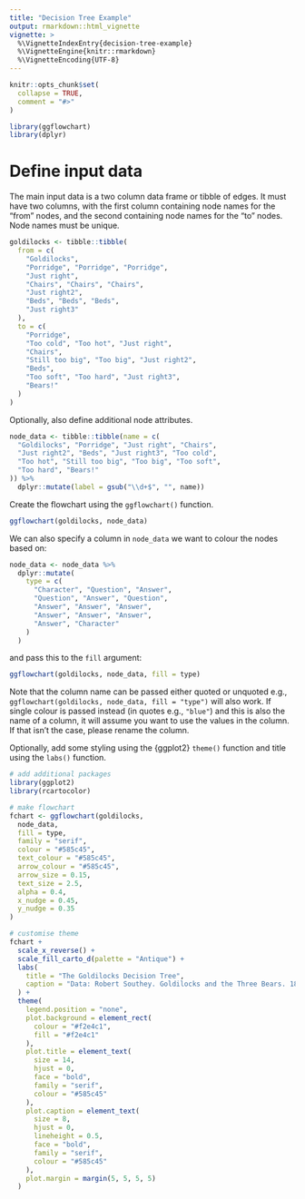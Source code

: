 ```yaml
---
title: "Decision Tree Example"
output: rmarkdown::html_vignette
vignette: >
  %\VignetteIndexEntry{decision-tree-example}
  %\VignetteEngine{knitr::rmarkdown}
  %\VignetteEncoding{UTF-8}
---
```


```r
knitr::opts_chunk$set(
  collapse = TRUE,
  comment = "#>"
)
```

```r
library(ggflowchart)
library(dplyr)
```

# Define input data 

The main input data is a two column data frame or tibble of edges. It must have two columns, with the first column containing node names for the "from" nodes, and the second containing node names for the "to" nodes. Node names must be unique.

```r
goldilocks <- tibble::tibble(
  from = c(
    "Goldilocks",
    "Porridge", "Porridge", "Porridge",
    "Just right",
    "Chairs", "Chairs", "Chairs",
    "Just right2",
    "Beds", "Beds", "Beds",
    "Just right3"
  ),
  to = c(
    "Porridge",
    "Too cold", "Too hot", "Just right",
    "Chairs",
    "Still too big", "Too big", "Just right2",
    "Beds",
    "Too soft", "Too hard", "Just right3",
    "Bears!"
  )
)
```

Optionally, also define additional node attributes. 

```r
node_data <- tibble::tibble(name = c(
  "Goldilocks", "Porridge", "Just right", "Chairs",
  "Just right2", "Beds", "Just right3", "Too cold",
  "Too hot", "Still too big", "Too big", "Too soft",
  "Too hard", "Bears!"
)) %>%
  dplyr::mutate(label = gsub("\\d+$", "", name))
```

Create the flowchart using the `ggflowchart()` function.

```r
ggflowchart(goldilocks, node_data)
```

We can also specify a column in `node_data` we want to colour the nodes based on: 

```r
node_data <- node_data %>%
  dplyr::mutate(
    type = c(
      "Character", "Question", "Answer",
      "Question", "Answer", "Question",
      "Answer", "Answer", "Answer",
      "Answer", "Answer", "Answer",
      "Answer", "Character"
    )
  )
```

and pass this to the `fill` argument:

```r
ggflowchart(goldilocks, node_data, fill = type)
```

Note that the column name can be passed either quoted or unquoted e.g., `ggflowchart(goldilocks, node_data, fill = "type")` will also work. If single colour is passed instead (in quotes e.g., `"blue"`) and this is also the name of a column, it will assume you want to use the values in the column. If that isn't the case, please rename the column.

Optionally, add some styling using the {ggplot2} `theme()` function and title using the `labs()` function.

```r
# add additional packages
library(ggplot2)
library(rcartocolor)

# make flowchart
fchart <- ggflowchart(goldilocks,
  node_data,
  fill = type,
  family = "serif",
  colour = "#585c45",
  text_colour = "#585c45",
  arrow_colour = "#585c45",
  arrow_size = 0.15,
  text_size = 2.5,
  alpha = 0.4,
  x_nudge = 0.45,
  y_nudge = 0.35
)

# customise theme
fchart +
  scale_x_reverse() +
  scale_fill_carto_d(palette = "Antique") +
  labs(
    title = "The Goldilocks Decision Tree",
    caption = "Data: Robert Southey. Goldilocks and the Three Bears. 1837."
  ) +
  theme(
    legend.position = "none",
    plot.background = element_rect(
      colour = "#f2e4c1",
      fill = "#f2e4c1"
    ),
    plot.title = element_text(
      size = 14,
      hjust = 0,
      face = "bold",
      family = "serif",
      colour = "#585c45"
    ),
    plot.caption = element_text(
      size = 8,
      hjust = 0,
      lineheight = 0.5,
      face = "bold",
      family = "serif",
      colour = "#585c45"
    ),
    plot.margin = margin(5, 5, 5, 5)
  )
```
